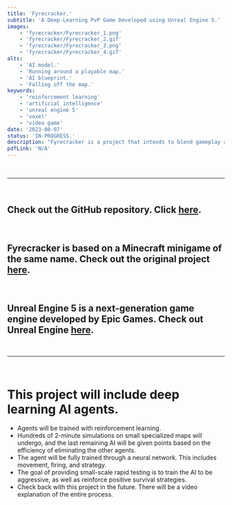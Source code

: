 ---
title: 'Fyrecracker.'
subtitle: 'A Deep-Learning PvP Game Developed using Unreal Engine 5.'
images:
    - 'fyrecracker/Fyrecracker_1.png'
    - 'fyrecracker/Fyrecracker_2.gif'
    - 'fyrecracker/Fyrecracker_3.png'
    - 'fyrecracker/Fyrecracker_4.gif'
alts:
    - 'AI model.'
    - 'Running around a playable map.'
    - 'AI blueprint.'
    - 'Falling off the map.'
keywords:
    - 'reinforcement learning'
    - 'artificial intelligence'
    - 'unreal engine 5'
    - 'voxel'
    - 'video game'
date: '2023-08-07'
status: 'IN-PROGRESS.'
description: "Fyrecracker is a project that intends to blend gameplay and deep learning artificial intelligence. Be the last of your friends standing by exploding them out of the playable area, or outlast AI agents trained through reinforcement learning algorithms. This project is created using Unreal Engine 5, and strives to produce a learning environment for AI entities."
pdfLink: 'N/A'
---

<br />

--------------------

<br />

## Check out the GitHub repository. Click [here](https://github.com/jkglaspey/FyreCracker).

<br />

## Fyrecracker is based on a Minecraft minigame of the same name. Check out the original project [here](https://www.minecraftmaps.com/game-maps/fyrecracker).

<br />

## Unreal Engine 5 is a next-generation game engine developed by Epic Games. Check out Unreal Engine [here](https://www.unrealengine.com/en-US/unreal-engine-5).

<br />

--------------------

<br />

# This project will include **deep learning AI agents**.

* Agents will be trained with reinforcement learning.
* Hundreds of 2-minute simulations on small specialized maps will undergo, and the last remaining AI will be given points based on the efficiency of eliminating the other agents.
* The agent will be fully trained through a neural network. This includes movement, firing, and strategy.
* The goal of providing small-scale rapid testing is to train the AI to be aggressive, as well as reinforce positive survival strategies.
* Check back with this project in the future. There will be a video explanation of the entire process.

